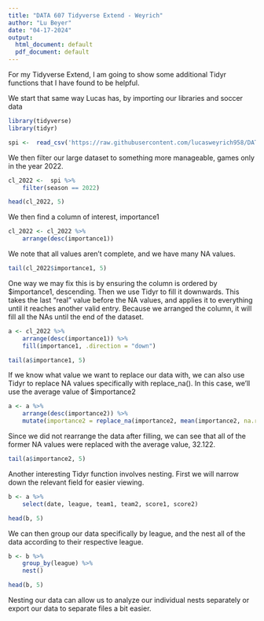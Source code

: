 ---
title: "DATA 607 Tidyverse Extend - Weyrich"
author: "Lu Beyer"
date: "04-17-2024"
output:
  html_document: default
  pdf_document: default
---

For my Tidyverse Extend, I am going to show some additional Tidyr functions that I have found to be helpful.  

We start that same way Lucas has, by importing our libraries and soccer data
```{r}
library(tidyverse)
library(tidyr)

spi <-  read_csv('https://raw.githubusercontent.com/lucasweyrich958/DATA607/main/spi_matches.csv')
```

We then filter our large dataset to something more manageable, games only in the year 2022. 
```{r}
cl_2022 <-  spi %>%
    filter(season == 2022)

head(cl_2022, 5)
```
We then find a column of interest, importance1
```{r}
cl_2022 <- cl_2022 %>% 
    arrange(desc(importance1))
```
We note that all values aren't complete, and we have many NA values.
```{r}

tail(cl_2022$importance1, 5)

```

One way we may fix this is by ensuring the column is ordered by $importance1, descending.  Then we use Tidyr to fill it downwards.  This takes the last "real" value before the NA values, and applies it to everything until it reaches another valid entry.  Because we arranged the column, it will fill all the NAs until the end of the dataset. 
```{r}
a <- cl_2022 %>% 
    arrange(desc(importance1)) %>% 
    fill(importance1, .direction = "down")

tail(a$importance1, 5)
```

If we know what value we want to replace our data with, we can also use Tidyr to replace NA values specifically with replace_na().  In this case, we'll use the average value of $importance2
```{r}
a <- a %>% 
    arrange(desc(importance2)) %>% 
    mutate(importance2 = replace_na(importance2, mean(importance2, na.rm = TRUE)))
```

Since we did not rearrange the data after filling, we can see that all of the former NA values were replaced with the average value, 32.122.
```{r}
tail(a$importance2, 5)
```

Another interesting Tidyr function involves nesting.  First we will narrow down the relevant field for easier viewing. 
```{r}
b <- a %>% 
    select(date, league, team1, team2, score1, score2)

head(b, 5)
```

We can then group our data specifically by league, and the nest all of the data according to their respective league.
```{r}
b <- b %>% 
    group_by(league) %>% 
    nest()

head(b, 5)
```
Nesting our data can allow us to analyze our individual nests separately or export our data to separate files a bit easier.